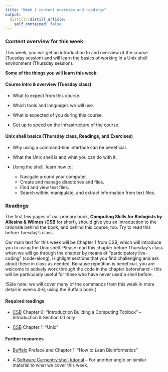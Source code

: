 ```yaml
---
title: "Week 1 content overview and readings"
output:
  distill::distill_article:
    self_contained: false
---
```


### Content overview for this week

This week, you will get an introduction to and overview of the course
(Tuesday session) and will learn the basics of working in a Unix shell environment
(Thursday session).

**Some of the things you will learn this week:**

#### Course intro & overview (Tuesday class)

- What to expect from this course.

- Which tools and languages we will use.

- What is expected of you during this course.

- Get up to speed on the infrastructure of the course.

#### Unix shell basics (Thursday class, Readings, and Exercises)

- Why using a command-line interface can be beneficial.

- What the Unix shell is and what you can do with it. 

- Using the shell, learn how to:
  - Navigate around your computer.
  - Create and manage directories and files.
  - Find and view text files.
  - Search within, manipulate, and extract information from text files.

### Readings

The first few pages of our primary book,
**Computing Skills for Biologists by Allesina & Wilmes** (**CSB** for short),
should give you an introduction to the rationale behind the book,
and behind this course, too. Try to read this before Tuesday's class.

Our main text for this week will be Chapter 1 from CSB,
which will introduce you to using the Unix shell.
Please read this chapter before Thursday's class when we will go through the
chapter by means of "participatory live-coding" (code-along).
Highlight sections that you find challenging and ask about these in class as needed.
Because repetition is beneficial,
you are welcome to actively work through the code in the chapter beforehand --
this will be particularly useful for those who have never used a shell before.

(Side note: we will cover many of the commands from this week in more detail
in weeks 4-6, using the Buffalo book.)

#### Required readings

- [CSB](https://library.ohio-state.edu/record=b8624007~S7)
  Chapter 0: "Introduction Building a Computing Toolbox" --
  Introduction & Section 0.1 only

- [CSB](https://library.ohio-state.edu/record=b8624007~S7)
  Chapter 1: "Unix"

#### Further resources

- [Buffalo](https://library.ohio-state.edu/record=b8538907~S7)
  Preface and Chapter 1: "How to Lean Bioinformatics"
  
- A [Software Carpentry shell tutorial](http://swcarpentry.github.io/shell-novice/)
  -- For another angle on similar material to what we cover this week.
